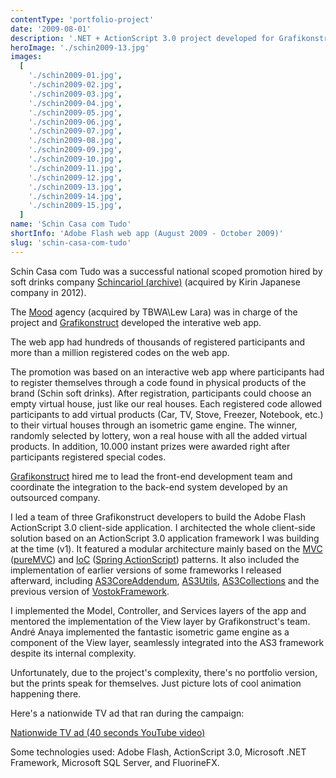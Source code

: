 ```yaml
---
contentType: 'portfolio-project'
date: '2009-08-01'
description: '.NET + ActionScript 3.0 project developed for Grafikonstruct in 2009.'
heroImage: './schin2009-13.jpg'
images:
  [
    './schin2009-01.jpg',
    './schin2009-02.jpg',
    './schin2009-03.jpg',
    './schin2009-04.jpg',
    './schin2009-05.jpg',
    './schin2009-06.jpg',
    './schin2009-07.jpg',
    './schin2009-08.jpg',
    './schin2009-09.jpg',
    './schin2009-10.jpg',
    './schin2009-11.jpg',
    './schin2009-12.jpg',
    './schin2009-13.jpg',
    './schin2009-14.jpg',
    './schin2009-15.jpg',
  ]
name: 'Schin Casa com Tudo'
shortInfo: 'Adobe Flash web app (August 2009 - October 2009)'
slug: 'schin-casa-com-tudo'
---
```



Schin Casa com Tudo was a successful national scoped promotion hired by soft drinks company [Schincariol (archive)](https://web.archive.org/web/20121209070623/http://www.brasilkirin.com.br/) (acquired by Kirin Japanese company in 2012).

The [Mood](http://www.agenciamood.com.br) agency (acquired by TBWA\Lew Lara) was in charge of the project and [Grafikonstruct](https://www.linkedin.com/company/grafikonstruct/) developed the interative web app.

The web app had hundreds of thousands of registered participants and more than a million registered codes on the web app.

The promotion was based on an interactive web app where participants had to register themselves through a code found in physical products of the brand (Schin soft drinks). After registration, participants could choose an empty virtual house, just like our real houses. Each registered code allowed participants to add virtual products (Car, TV, Stove, Freezer, Notebook, etc.) to their virtual houses through an isometric game engine. The winner, randomly selected by lottery, won a real house with all the added virtual products. In addition, 10.000 instant prizes were awarded right after participants registered special codes.

[Grafikonstruct](https://www.linkedin.com/company/grafikonstruct/) hired me to lead the front-end development team and coordinate the integration to the back-end system developed by an outsourced company.

I led a team of three Grafikonstruct developers to build the Adobe Flash ActionScript 3.0 client-side application. I architected the whole client-side solution based on an ActionScript 3.0 application framework I was building at the time (v1). It featured a modular architecture mainly based on the [MVC](http://en.wikipedia.org/wiki/Model%E2%80%93view%E2%80%93controller) ([pureMVC](http://puremvc.org)) and [IoC](http://en.wikipedia.org/wiki/Inversion_of_control) ([Spring ActionScript](https://web.archive.org/web/20120111035944/http://www.springactionscript.org/)) patterns. It also included the implementation of earlier versions of some frameworks I released afterward, including [AS3CoreAddendum](http://as3coreaddendum.org), [AS3Utils](http://as3utils.org), [AS3Collections](http://as3collections.org) and the previous version of [VostokFramework](http://vostokframework.org).

I implemented the Model, Controller, and Services layers of the app and mentored the implementation of the View layer by Grafikonstruct's team. André Anaya implemented the fantastic isometric game engine as a component of the View layer, seamlessly integrated into the AS3 framework despite its internal complexity.

Unfortunately, due to the project's complexity, there's no portfolio version, but the prints speak for themselves. Just picture lots of cool animation happening there.

Here's a nationwide TV ad that ran during the campaign:

[Nationwide TV ad (40 seconds YouTube video)](https://www.youtube.com/watch?v=hWSI0bkF4EU&ab_channel=LariMunh%C3%B3s)

Some technologies used: Adobe Flash, ActionScript 3.0, Microsoft .NET Framework, Microsoft SQL Server, and FluorineFX.

<br />
<br />

<FlexBoxRowSpaceBetween>
  <LinkButtonLeftArrowIcon text="Schin Caiu na Rede" to="/portfolio/schin-caiu-na-rede/" />
  <LinkButtonRightArrowIcon text="Conspiração Filmes" to="/portfolio/conspiracao/" />
</FlexBoxRowSpaceBetween>
